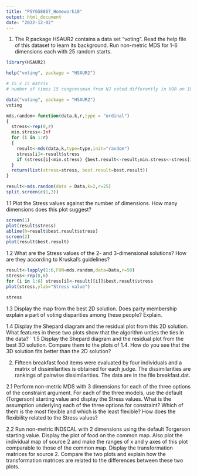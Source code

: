 ```yaml
---
title: "PSYGS8867_Homework10"
output: html_document
date: "2022-12-02"
---
```

1. The R package HSAUR2 contains a data set "voting". Read the help file of this dataset to learn its background. Run non-metric MDS for 1-6 dimensions each with 25 random starts.
```r
library(HSAUR2)
```

```r
help("voting", package = "HSAUR2")

# 15 x 15 matrix
# number of times 15 congressman from NJ voted differently in HOR on 19 environmental bills

data("voting", package = "HSAUR2")
voting
```


```r
mds.random<-function(data,k,r,type = "ordinal")
{
  stress<-rep(0,r)
  min.stress<-Inf
  for (i in 1:r) 
  {
    result<-mds(data,k,type=type,init="random")
    stress[i]<-result$stress
    if (stress[i]<min.stress) {best.result<-result;min.stress<-stress[i]}
  }
  return(list(stress=stress, best.result=best.result))
}
```

```r
result<-mds.random(data = Data,k=2,r=25)
split.screen(c(1,2))
```

1.1 Plot the Stress values against the number of dimensions. How many dimensions does this plot suggest?

```r
screen(1)
plot(result$stress)
abline(h=result$best.result$stress)
screen(2)
plot(result$best.result)
```

1.2 What are the Stress values of the 2- and 3-dimensional solutions? How are they according to Kruskal’s guidelines?

```r
result<-lapply(1:6,FUN=mds.random,data=Data,r=50)
stress<-rep(0,6)
for (i in 1:6) stress[i]<-result[[i]]$best.result$stress
plot(stress,ylab="Stress value")
```

```r
stress
```

1.3 Display the map from the best 2D solution. Does party membership explain a part of voting disparities among these people? Explain.

1.4 Display the Shepard diagram and the residual plot from this 2D solution. What features in these two plots show that the algorithm unties the ties in the data?
`
1.5 Display the Shepard diagram and the residual plot from the best 3D solution. Compare them to the plots of 1.4. How do you see that the 3D solution fits better than the 2D solution?

2. Fifteen breakfast food items were evaluated by four individuals and a matrix of dissimilarities is obtained for each judge. The dissimilarities are rankings of pairwise dissimilarities. The data are in the file breakfast.dat.

2.1 Perform non-metric MDS with 3 dimensions for each of the three options of the constraint argument. For each of the three models, use the default (Torgerson) starting value and display the Stress values. What is the assumption underlying each of the three options for constraint? Which of them is the most flexible and which is the least flexible? How does the flexibility related to the Stress values?

2.2 Run non-metric INDSCAL with 2 dimensions using the default Torgerson starting value. Display the plot of food on the common map. Also plot the individual map of source 2 and make the ranges of x and y axes of this plot comparable to those of the common map. Display the transformation matrices for source 2. Compare the two plots and explain how the transformation matrices are related to the differences between these two plots.